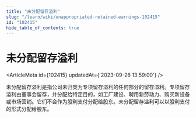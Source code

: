 ```yaml
---
title: "未分配留存溢利"
slug: "/learn/wiki/unappropriated-retained-earnings-102415"
id: "102415"
hide_table_of_contents: true
---
```



# 未分配留存溢利

<ArticleMeta id={102415} updatedAt={'2023-09-26 13:59:00'} />
<div className='border-solid border-b border-t-0 my-4 border-[var(--ifm-color-gray-300)]' />

未分配留存溢利是指公司未归类为专项留存溢利的任何部分的留存溢利。专项留存溢利由董事会留存，并分配给特定目的，如工厂建设、聘用新劳动力、购买新设备或市场营销。它们不会作为股利支付分配给股东。未分配留存溢利可以以股利支付的形式分配给股东。
